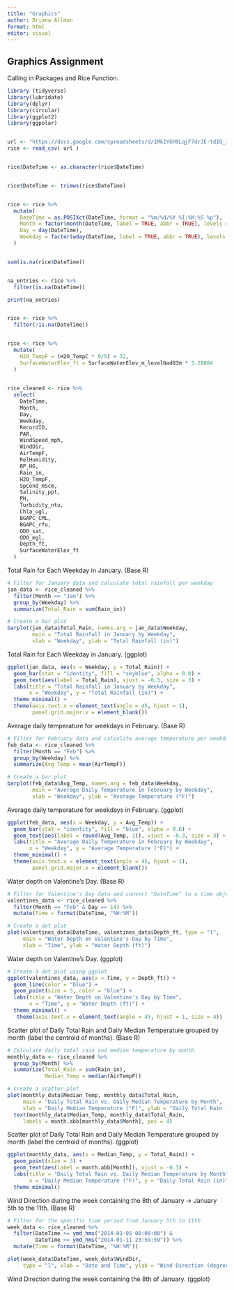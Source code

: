 ```yaml
---
title: "Graphics"
author: Briana Allman
format: html
editor: visual
---
```


## Graphics Assignment

Calling in Packages and Rice Function.

```r
library (tidyverse)
library(lubridate)
library(dplyr)
library(circular)
library(ggplot2)
library(ggpolar)


url <- "https://docs.google.com/spreadsheets/d/1Mk1YGH9LqjF7drJE-td1G_JkdADOU0eMlrP01WFBT8s/pub?gid=0&single=true&output=csv"
rice <- read_csv( url )


rice$DateTime <- as.character(rice$DateTime)


rice$DateTime <- trimws(rice$DateTime)


rice <- rice %>%
  mutate(
    DateTime = as.POSIXct(DateTime, format = "%m/%d/%Y %I:%M:%S %p"),
    Month = factor(month(DateTime, label = TRUE, abbr = TRUE), levels = month.abb),
    Day = day(DateTime),
    Weekday = factor(wday(DateTime, label = TRUE, abbr = TRUE), levels = wday(1:7, label = TRUE, abbr = TRUE))
  )


sum(is.na(rice$DateTime))


na_entries <- rice %>%
  filter(is.na(DateTime))

print(na_entries)


rice <- rice %>%
  filter(!is.na(DateTime))


rice <- rice %>%
  mutate(
    H2O_TempF = (H2O_TempC * 9/5) + 32, 
    SurfaceWaterElev_ft = SurfaceWaterElev_m_levelNad83m * 3.28084
  )
 

rice_cleaned <- rice %>% 
  select(
    DateTime,
    Month,
    Day, 
    Weekday,
    RecordID,
    PAR,
    WindSpeed_mph,
    WindDir,
    AirTempF,
    RelHumidity,
    BP_HG,
    Rain_in,
    H2O_TempF,
    SpCond_mScm,
    Salinity_ppt,
    PH,
    Turbidity_ntu,
    Chla_ugl,
    BGAPC_CML,
    BGAPC_rfu,
    ODO_sat,
    ODO_mgl,
    Depth_ft,
    SurfaceWaterElev_ft
  )

```

Total Rain for Each Weekday in January. (Base R)

```r
# Filter for January data and calculate total rainfall per weekday
jan_data <- rice_cleaned %>%
  filter(Month == "Jan") %>%
  group_by(Weekday) %>%
  summarize(Total_Rain = sum(Rain_in))

# Create a bar plot
barplot(jan_data$Total_Rain, names.arg = jan_data$Weekday,
        main = "Total Rainfall in January by Weekday",
        xlab = "Weekday", ylab = "Total Rainfall (in)")
```

Total Rain for Each Weekday in January. (ggplot)

```r
ggplot(jan_data, aes(x = Weekday, y = Total_Rain)) +
  geom_bar(stat = "identity", fill = "skyblue", alpha = 0.8) +
  geom_text(aes(label = Total_Rain), vjust = -0.3, size = 3) +
  labs(title = "Total Rainfall in January by Weekday",
       x = "Weekday", y = "Total Rainfall (in)") +
  theme_minimal() +
  theme(axis.text.x = element_text(angle = 45, hjust = 1),
        panel.grid.major.x = element_blank())
```

Average daily temperature for weekdays in February. (Base R)

```r
# Filter for February data and calculate average temperature per weekday
feb_data <- rice_cleaned %>%
  filter(Month == "Feb") %>%
  group_by(Weekday) %>%
  summarize(Avg_Temp = mean(AirTempF))

# Create a bar plot
barplot(feb_data$Avg_Temp, names.arg = feb_data$Weekday,
        main = "Average Daily Temperature in February by Weekday",
        xlab = "Weekday", ylab = "Average Temperature (°F)")
```

Average daily temperature for weekdays in February. (ggplot)

```r
ggplot(feb_data, aes(x = Weekday, y = Avg_Temp)) +
  geom_bar(stat = "identity", fill = "blue", alpha = 0.8) +
  geom_text(aes(label = round(Avg_Temp, 1)), vjust = -0.3, size = 3) +
  labs(title = "Average Daily Temperature in February by Weekday",
       x = "Weekday", y = "Average Temperature (°F)") +
  theme_minimal() +
  theme(axis.text.x = element_text(angle = 45, hjust = 1),
        panel.grid.major.x = element_blank())
```

Water depth on Valentine's Day. (Base R)

```r
# Filter for Valentine's Day data and convert "DateTime" to a time object
valentines_data <- rice_cleaned %>%
  filter(Month == "Feb" & Day == 14) %>%
  mutate(Time = format(DateTime, "%H:%M"))

# Create a dot plot
plot(valentines_data$DateTime, valentines_data$Depth_ft, type = "l",
     main = "Water Depth on Valentine's Day by Time",
     xlab = "Time", ylab = "Water Depth (ft)")
```

Water depth on Valentine's Day. (ggplot)

```r
# Create a dot plot using ggplot
ggplot(valentines_data, aes(x = Time, y = Depth_ft)) +
  geom_line(color = "blue") +
  geom_point(size = 3, color = "blue") +
  labs(title = "Water Depth on Valentine's Day by Time",
       x = "Time", y = "Water Depth (ft)") +
  theme_minimal() +
   theme(axis.text.x = element_text(angle = 45, hjust = 1, size = 4))
```

Scatter plot of Daily Total Rain and Daily Median Temperature grouped by month (label the centroid of months). (Base R)

```r
# Calculate daily total rain and median temperature by month
monthly_data <- rice_cleaned %>%
  group_by(Month) %>%
  summarize(Total_Rain = sum(Rain_in),
            Median_Temp = median(AirTempF))

# Create a scatter plot
plot(monthly_data$Median_Temp, monthly_data$Total_Rain,
     main = "Daily Total Rain vs. Daily Median Temperature by Month",
     xlab = "Daily Median Temperature (°F)", ylab = "Daily Total Rain (in)") +
  text(monthly_data$Median_Temp, monthly_data$Total_Rain,
     labels = month.abb[monthly_data$Month], pos = 4)


```

Scatter plot of Daily Total Rain and Daily Median Temperature grouped by month (label the centroid of months). (ggplot)

```r
ggplot(monthly_data, aes(x = Median_Temp, y = Total_Rain)) +
  geom_point(size = 3) +
  geom_text(aes(label = month.abb[Month]), vjust = -0.3) +
  labs(title = "Daily Total Rain vs. Daily Median Temperature by Month",
       x = "Daily Median Temperature (°F)", y = "Daily Total Rain (in)") +
  theme_minimal()
```

Wind Direction during the week containing the 8th of January -\> January 5th to the 11th. (Base R)

```r
# Filter for the specific time period from January 5th to 11th
week_data <- rice_cleaned %>%
  filter(DateTime >= ymd_hms("2014-01-05 00:00:00") &
         DateTime <= ymd_hms("2014-01-11 23:59:59")) %>%
  mutate(Time = format(DateTime, "%H:%M"))

plot(week_data$DateTime, week_data$WindDir,
     type = "l", xlab = "Date and Time", ylab = "Wind Direction (degrees)")

```

Wind Direction during the week containing the 8th of January. (ggplot)

```r

```
